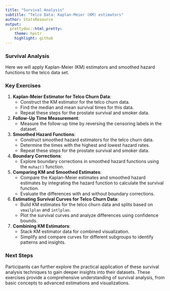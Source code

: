 ```yaml
---
title: "Survival Analysis"
subtitle: "Telco Data: Kaplan-Meier (KM) estimators"
author: StatsResource
output:
  prettydoc::html_pretty:
    theme: hpstr
    highlight: github
---
```



### Survival Analysis


Here we will apply Kaplan-Meier (KM) estimators and smoothed hazard functions to the telco data set.

### Key Exercises

1. **Kaplan-Meier Estimator for Telco Churn Data**:
    - Construct the KM estimator for the telco churn data.
    - Find the median and mean survival times for this data.
    - Repeat these steps for the prostate survival and smoker data.

2. **Follow-Up Time Measurement**:
    - Measure the follow-up time by reversing the censoring labels in the dataset.

3. **Smoothed Hazard Functions**:
    - Construct smoothed hazard estimators for the telco churn data.
    - Determine the times with the highest and lowest hazard rates.
    - Repeat these steps for the prostate survival and smoker data.

4. **Boundary Corrections**:
    - Explore boundary corrections in smoothed hazard functions using the `muhaz()` function.

5. **Comparing KM and Smoothed Estimates**:
    - Compare the Kaplan-Meier estimates and smoothed hazard estimates by integrating the hazard function to calculate the survival function.
    - Evaluate the differences with and without boundary corrections.

6. **Estimating Survival Curves for Telco Churn Data**:
    - Build KM estimates for the telco churn data and splits based on `vmailplan` and `intlplan`.
    - Plot the survival curves and analyze differences using confidence bounds.

7. **Combining KM Estimators**:
    - Stack KM estimator data for combined visualization.
    - Simplify and compare curves for different subgroups to identify patterns and insights.

### Next Steps

Participants can further explore the practical application of these survival analysis techniques to gain deeper insights into their datasets. 
These exercises provide a comprehensive understanding of survival analysis, from basic concepts to advanced estimations and visualizations.
